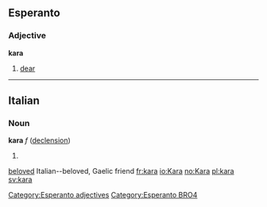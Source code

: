 ==Esperanto==
===Adjective===
'''kara'''
# [[dear]]

[[Category:Esperanto adjectives]]
[[Category:Esperanto BRO4]]

----
==Italian==
===Noun===
'''kara''' ''f'' ([[Wiktionary Appendix:Italian or Gaelic hard feminine noun declension|declension]])
# [[]]

[[beloved]] Italian--beloved, Gaelic friend
[[fr:kara]]
[[io:Kara]]
[[no:Kara]]
[[pl:kara]]
[[sv:kara]]